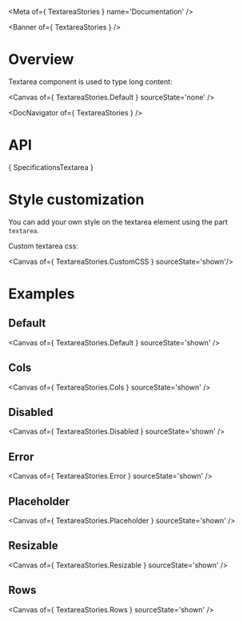 
<Meta of={ TextareaStories } name='Documentation' />

<Banner of={ TextareaStories } />

# Overview

Textarea component is used to type long content:

<Canvas of={ TextareaStories.Default } sourceState='none' />

<DocNavigator of={ TextareaStories } />

# API

<Markdown>{ SpecificationsTextarea }</Markdown>

# Style customization

You can add your own style on the textarea element using the part `textarea`.

Custom textarea css:

<Canvas of={ TextareaStories.CustomCSS } sourceState='shown'/>

# Examples

## Default

<Canvas of={ TextareaStories.Default } sourceState='shown' />

## Cols

<Canvas of={ TextareaStories.Cols } sourceState='shown' />

## Disabled

<Canvas of={ TextareaStories.Disabled } sourceState='shown' />

## Error

<Canvas of={ TextareaStories.Error } sourceState='shown' />

## Placeholder

<Canvas of={ TextareaStories.Placeholder } sourceState='shown' />

## Resizable

<Canvas of={ TextareaStories.Resizable } sourceState='shown' />

## Rows

<Canvas of={ TextareaStories.Rows } sourceState='shown' />

